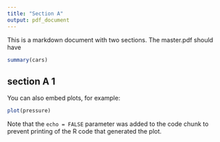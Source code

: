```yaml
---
title: "Section A"
output: pdf_document
---
```




This is a markdown document with two sections. The master.pdf should have 


```r
summary(cars)
```

## section A 1

You can also embed plots, for example:

```r
plot(pressure)
```

Note that the `echo = FALSE` parameter was added to the code chunk to prevent printing of the R code that generated the plot.
